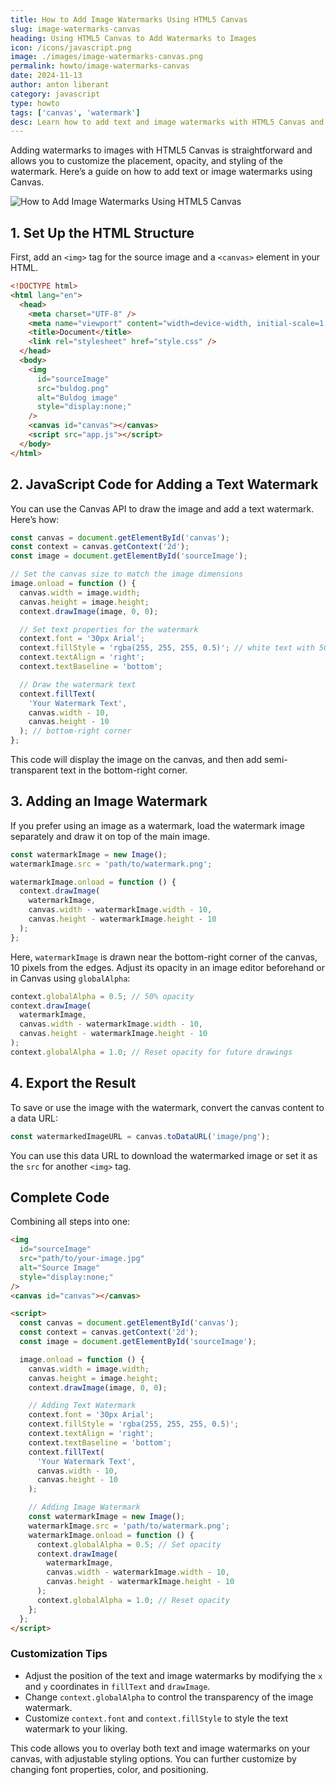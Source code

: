 ```yaml
---
title: How to Add Image Watermarks Using HTML5 Canvas
slug: image-watermarks-canvas
heading: Using HTML5 Canvas to Add Watermarks to Images
icon: /icons/javascript.png
image: ./images/image-watermarks-canvas.png
permalink: howto/image-watermarks-canvas
date: 2024-11-13
author: anton liberant
category: javascript
type: howto
tags: ['canvas', 'watermark']
desc: Learn how to add text and image watermarks with HTML5 Canvas and JavaScript. Control opacity, position, and style to protect or brand your images easily.
---
```


Adding watermarks to images with HTML5 Canvas is straightforward and allows you to customize the placement, opacity, and styling of the watermark. Here’s a guide on how to add text or image watermarks using Canvas.

![How to Add Image Watermarks Using HTML5 Canvas](./images/image-watermarks-canvas.png)

## 1. Set Up the HTML Structure

First, add an `<img>` tag for the source image and a `<canvas>` element in your HTML.

```html
<!DOCTYPE html>
<html lang="en">
  <head>
    <meta charset="UTF-8" />
    <meta name="viewport" content="width=device-width, initial-scale=1.0" />
    <title>Document</title>
    <link rel="stylesheet" href="style.css" />
  </head>
  <body>
    <img
      id="sourceImage"
      src="buldog.png"
      alt="Buldog image"
      style="display:none;"
    />
    <canvas id="canvas"></canvas>
    <script src="app.js"></script>
  </body>
</html>
```

## 2. JavaScript Code for Adding a Text Watermark

You can use the Canvas API to draw the image and add a text watermark. Here’s how:

```js
const canvas = document.getElementById('canvas');
const context = canvas.getContext('2d');
const image = document.getElementById('sourceImage');

// Set the canvas size to match the image dimensions
image.onload = function () {
  canvas.width = image.width;
  canvas.height = image.height;
  context.drawImage(image, 0, 0);

  // Set text properties for the watermark
  context.font = '30px Arial';
  context.fillStyle = 'rgba(255, 255, 255, 0.5)'; // white text with 50% opacity
  context.textAlign = 'right';
  context.textBaseline = 'bottom';

  // Draw the watermark text
  context.fillText(
    'Your Watermark Text',
    canvas.width - 10,
    canvas.height - 10
  ); // bottom-right corner
};
```

This code will display the image on the canvas, and then add semi-transparent text in the bottom-right corner.

## 3. Adding an Image Watermark

If you prefer using an image as a watermark, load the watermark image separately and draw it on top of the main image.

```js
const watermarkImage = new Image();
watermarkImage.src = 'path/to/watermark.png';

watermarkImage.onload = function () {
  context.drawImage(
    watermarkImage,
    canvas.width - watermarkImage.width - 10,
    canvas.height - watermarkImage.height - 10
  );
};
```

Here, `watermarkImage` is drawn near the bottom-right corner of the canvas, 10 pixels from the edges. Adjust its opacity in an image editor beforehand or in Canvas using `globalAlpha`:

```js
context.globalAlpha = 0.5; // 50% opacity
context.drawImage(
  watermarkImage,
  canvas.width - watermarkImage.width - 10,
  canvas.height - watermarkImage.height - 10
);
context.globalAlpha = 1.0; // Reset opacity for future drawings
```

## 4. Export the Result

To save or use the image with the watermark, convert the canvas content to a data URL:

```js
const watermarkedImageURL = canvas.toDataURL('image/png');
```

You can use this data URL to download the watermarked image or set it as the `src` for another `<img>` tag.

## Complete Code

Combining all steps into one:

```html
<img
  id="sourceImage"
  src="path/to/your-image.jpg"
  alt="Source Image"
  style="display:none;"
/>
<canvas id="canvas"></canvas>

<script>
  const canvas = document.getElementById('canvas');
  const context = canvas.getContext('2d');
  const image = document.getElementById('sourceImage');

  image.onload = function () {
    canvas.width = image.width;
    canvas.height = image.height;
    context.drawImage(image, 0, 0);

    // Adding Text Watermark
    context.font = '30px Arial';
    context.fillStyle = 'rgba(255, 255, 255, 0.5)';
    context.textAlign = 'right';
    context.textBaseline = 'bottom';
    context.fillText(
      'Your Watermark Text',
      canvas.width - 10,
      canvas.height - 10
    );

    // Adding Image Watermark
    const watermarkImage = new Image();
    watermarkImage.src = 'path/to/watermark.png';
    watermarkImage.onload = function () {
      context.globalAlpha = 0.5; // Set opacity
      context.drawImage(
        watermarkImage,
        canvas.width - watermarkImage.width - 10,
        canvas.height - watermarkImage.height - 10
      );
      context.globalAlpha = 1.0; // Reset opacity
    };
  };
</script>
```

### Customization Tips

- Adjust the position of the text and image watermarks by modifying the `x` and `y` coordinates in `fillText` and `drawImage`.
- Change `context.globalAlpha` to control the transparency of the image watermark.
- Customize `context.font` and `context.fillStyle` to style the text watermark to your liking.

This code allows you to overlay both text and image watermarks on your canvas, with adjustable styling options. You can further customize by changing font properties, color, and positioning.
